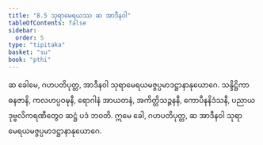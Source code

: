 ```yaml
---
title: "8.5 သုရာမေရယဿ ဆ အာဒီနဝါ"
tableOfContents: false
sidebar:
  order: 5
type: "tipitaka"
basket: "su"
book: "pthi"
---
```



<DynamicBreadcrumb />

<Division number="248" book="pthi" e="ch" v="8" p="148">

<Paragraph number="586" book="pthi">
ဆ ခေါမေ, ဂဟပတိပုတ္တ, အာဒီနဝါ သုရာမေရယမဇ္ဇပ္ပမာဒဋ္ဌာနာနုယောဂေ. သန္ဒိဋ္ဌိကာ ဓနဇာနိ, ကလဟပ္ပဝဍ္ဎနီ, ရောဂါနံ အာယတနံ, အကိတ္တိသဉ္ဇနနီ, ကောပီနနိဒံသနီ, ပညာယ ဒုဗ္ဗလိကရဏီတွေဝ ဆဋ္ဌံ ပဒံ ဘဝတိ. ဣမေ ခေါ, ဂဟပတိပုတ္တ, ဆ အာဒီနဝါ သုရာမေရယမဇ္ဇပ္ပမာဒဋ္ဌာနာနုယောဂေ.
</Paragraph>
</Division>